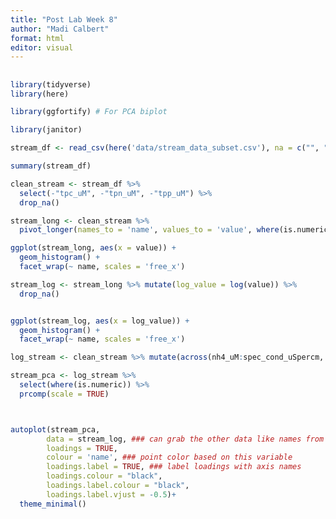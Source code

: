 ```yaml
---
title: "Post Lab Week 8"
author: "Madi Calbert"
format: html
editor: visual
---
```


## 

```r

library(tidyverse)
library(here)

library(ggfortify) # For PCA biplot

library(janitor)

```


```r
stream_df <- read_csv(here('data/stream_data_subset.csv'), na = c("", "NA"))

summary(stream_df)

clean_stream <- stream_df %>% 
  select(-"tpc_uM", -"tpn_uM", -"tpp_uM") %>% 
  drop_na()

stream_long <- clean_stream %>%
  pivot_longer(names_to = 'name', values_to = 'value', where(is.numeric)) 
```


```r
ggplot(stream_long, aes(x = value)) +
  geom_histogram() +
  facet_wrap(~ name, scales = 'free_x')
```

```r
stream_log <- stream_long %>% mutate(log_value = log(value)) %>% 
  drop_na()


ggplot(stream_log, aes(x = log_value)) +
  geom_histogram() +
  facet_wrap(~ name, scales = 'free_x')
```

```r
log_stream <- clean_stream %>% mutate(across(nh4_uM:spec_cond_uSpercm, log))

stream_pca <- log_stream %>% 
  select(where(is.numeric)) %>%
  prcomp(scale = TRUE)



autoplot(stream_pca,
     	data = stream_log, ### can grab the other data like names from this df
     	loadings = TRUE, 
     	colour = 'name', ### point color based on this variable
     	loadings.label = TRUE, ### label loadings with axis names 
     	loadings.colour = "black", 
     	loadings.label.colour = "black",
     	loadings.label.vjust = -0.5)+
  theme_minimal()
```

